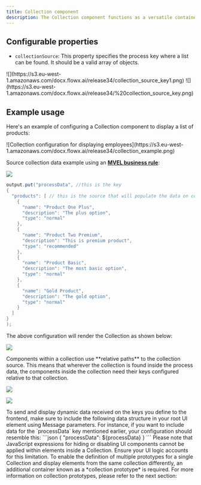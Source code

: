 ```yaml
---
title: Collection component
description: The Collection component functions as a versatile container element, allowing you to iterate through a list of elements and display them according to their specific configurations.
---
```


## Configurable properties

* `collectionSource`: This property specifies the process key where a list can be found. It should be a valid array of objects.

<Frame>
![](https://s3.eu-west-1.amazonaws.com/docx.flowx.ai/release34/collection_source_key1.png)
</Frame>

<Frame>
![](https://s3.eu-west-1.amazonaws.com/docx.flowx.ai/release34/%20collection_source_key.png)
</Frame>

## Example usage

Here's an example of configuring a Collection component to display a list of products:

<Frame>
![Collection configuration for displaying employees](https://s3.eu-west-1.amazonaws.com/docx.flowx.ai/release34/collection_example.png)
</Frame>


Source collection data example using an [**MVEL business rule**](../../../actions/business-rule-action/business-rule-action):

<Frame>

![](https://s3.eu-west-1.amazonaws.com/docx.flowx.ai/release34/collection_mvel.png)

</Frame>

```java
output.put("processData", //this is the key
{
  "products": [ // this is the source that will populate the data on collection
    {
      "name": "Product One Plus",
      "description": "The plus option",
      "type": "normal"
    },
    {
      "name": "Product Two Premium",
      "description": "This is premium product",
      "type": "recommended"
    },
    {
      "name": "Product Basic",
      "description": "The most basic option",
      "type": "normal"
    },
    {
      "name": "Gold Product",
      "description": "The gold option",
      "type": "normal"
    }
  ]
}
);
```

The above configuration will render the Collection as shown below:

![](https://s3.eu-west-1.amazonaws.com/docx.flowx.ai/release34/render_collection.gif)

<Info>
Components within a collection use **relative paths** to the collection source. This means that wherever the collection is found inside the process data, the components inside the collection need their keys configured relative to that collection.

![](https://s3.eu-west-1.amazonaws.com/docx.flowx.ai/release34/collection_relative_key.png)

![](https://s3.eu-west-1.amazonaws.com/docx.flowx.ai/release34/collection_key_rule.png)
</Info>

<Warning>
To send and display dynamic data received on the keys you define to the frontend, make sure to include the following data structure in your root UI element using Message parameters. For instance, if you want to include data for the `processData` key mentioned earlier, your configuration should resemble this:
```json
{
  "processData": ${processData}
}
```
</Warning>


<Tip> 
Please note that JavaScript expressions for hiding or disabling UI components cannot be applied within elements inside a Collection. Ensure your UI logic accounts for this limitation. 
</Tip>

<Tip>
To enable the definition of multiple prototypes for a single Collection and display elements from the same collection differently, an additional container known as a *collection prototype* is required. For more information on collection prototypes, please refer to the next section:
</Tip>

<Card title= "Collection prototype" href="/4.0/docs/building-blocks/ui-designer/ui-component-types/collection/collection_prototype" icon="link">
</Card>